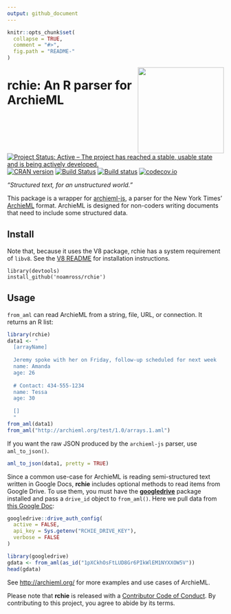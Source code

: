 ```yaml
---
output: github_document
---
```

<!-- README.md is generated from README.Rmd. Please edit that file -->

``` r
knitr::opts_chunk$set(
  collapse = TRUE,
  comment = "#>",
  fig.path = "README-"
)
```

<img align="right" width="200"  src="https://raw.githubusercontent.com/noamross/rchie/master/inst/archieml-tri-grey.png"> 

# rchie: An R parser for ArchieML

[![Project Status: Active – The project has reached a stable, usable state and is being actively developed.](https://www.repostatus.org/badges/latest/active.svg)](https://www.repostatus.org/#active)
[![CRAN version](http://www.r-pkg.org/badges/version/rchie)](https://cran.r-project.org/package=rchie)
[![Build
Status](https://travis-ci.org/noamross/rchie.svg?branch=master)](https://travis-ci.org/noamross/rchie)
[![Build
status](https://ci.appveyor.com/api/projects/status/osig88jvixel2taa/branch/master?svg=true)](https://ci.appveyor.com/project/NoamRoss/rchie/branch/master)
[![codecov.io](https://codecov.io/github/noamross/rchie/coverage.svg?branch=master)](https://codecov.io/github/noamross/rchie?branch=master)

*"Structured text, for an unstructured world."*

This package is a wrapper for
[archieml-js](https://github.com/newsdev/archieml-js), a parser for the New York
Times' [ArchieML](http://archieml.org/) format. ArchieML is designed for
non-coders writing documents that need to include some structured data.

## Install

Note that, because it uses the V8 package, rchie has a system requirement of
`libv8`. See the [V8 README](https://github.com/jeroen/V8#v8) for installation
instructions.

    library(devtools)
    install_github('noamross/rchie')

## Usage

`from_aml` can read ArchieML from a string, file, URL, or connection. It returns
an R list:

```r
library(rchie)
data1 <- "
  [arrayName]
  
  Jeremy spoke with her on Friday, follow-up scheduled for next week
  name: Amanda
  age: 26
  
  # Contact: 434-555-1234
  name: Tessa
  age: 30
  
  []
  "
from_aml(data1)
from_aml("http://archieml.org/test/1.0/arrays.1.aml")

``` 


If you want the raw JSON produced by the `archieml-js` parser, use
`aml_to_json()`.

``` r
aml_to_json(data1, pretty = TRUE)
```

Since a common use-case for ArchieML is reading semi-structured text written in
Google Docs, **rchie** includes optional methods to read items from Google
Drive. To use them, you must have the
[**googledrive**](https://googledrive.tidyverse.org/) package installed and pass
a `drive_id` object to `from_aml()`. Here we pull data from [this Google
Doc](https://drive.google.com/open?id=1oYHXxvzscBBSBhd6xg5ckUEZo3tLytk9zY0VV_Y7SGs):

``` r
googledrive::drive_auth_config(
  active = FALSE,
  api_key = Sys.getenv("RCHIE_DRIVE_KEY"),
  verbose = FALSE
)
```


``` r
library(googledrive)
gdata <- from_aml(as_id("1pXCkhOsFtLUD8Gr6PIkWlEM1NYXXOW5V"))
head(gdata)
```


See <http://archieml.org/> for more examples and use cases of ArchieML.

Please note that **rchie** is released with a [Contributor Code of
Conduct](CODE_OF_CONDUCT.md). By contributing to this project, you agree to
abide by its terms.
